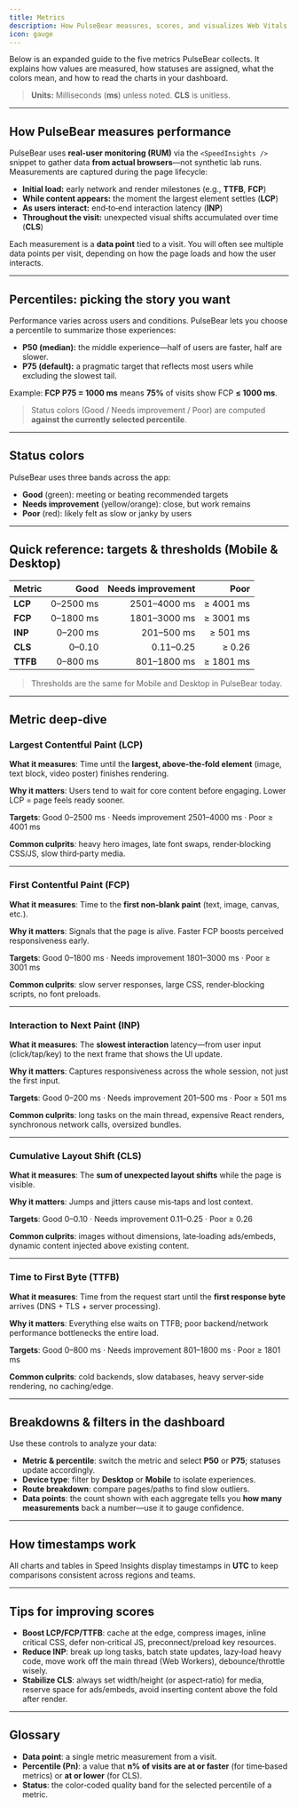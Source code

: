 ```yaml
---
title: Metrics
description: How PulseBear measures, scores, and visualizes Web Vitals
icon: gauge
---
```


Below is an expanded guide to the five metrics PulseBear collects. It explains how values are measured, how statuses are assigned, what the colors mean, and how to read the charts in your dashboard.

> **Units:** Milliseconds (**ms**) unless noted. **CLS** is unitless.

---

## How PulseBear measures performance

PulseBear uses **real‑user monitoring (RUM)** via the `<SpeedInsights />` snippet to gather data **from actual browsers**—not synthetic lab runs. Measurements are captured during the page lifecycle:

- **Initial load:** early network and render milestones (e.g., **TTFB**, **FCP**)
- **While content appears:** the moment the largest element settles (**LCP**)
- **As users interact:** end‑to‑end interaction latency (**INP**)
- **Throughout the visit:** unexpected visual shifts accumulated over time (**CLS**)

Each measurement is a **data point** tied to a visit. You will often see multiple data points per visit, depending on how the page loads and how the user interacts.

---

## Percentiles: picking the story you want

Performance varies across users and conditions. PulseBear lets you choose a percentile to summarize those experiences:

- **P50 (median):** the middle experience—half of users are faster, half are slower.
- **P75 (default):** a pragmatic target that reflects most users while excluding the slowest tail.

Example: **FCP P75 = 1000 ms** means **75%** of visits show FCP **≤ 1000 ms**.

> Status colors (Good / Needs improvement / Poor) are computed **against the currently selected percentile**.

---

## Status colors

PulseBear uses three bands across the app:

- **Good** (green): meeting or beating recommended targets
- **Needs improvement** (yellow/orange): close, but work remains
- **Poor** (red): likely felt as slow or janky by users

---

## Quick reference: targets & thresholds (Mobile & Desktop)

| Metric | Good | Needs improvement | Poor |
|---|---:|---:|---:|
| **LCP** | 0–2500 ms | 2501–4000 ms | ≥ 4001 ms |
| **FCP** | 0–1800 ms | 1801–3000 ms | ≥ 3001 ms |
| **INP** | 0–200 ms | 201–500 ms | ≥ 501 ms |
| **CLS** | 0–0.10 | 0.11–0.25 | ≥ 0.26 |
| **TTFB** | 0–800 ms | 801–1800 ms | ≥ 1801 ms |

> Thresholds are the same for Mobile and Desktop in PulseBear today.

---

## Metric deep‑dive

### Largest Contentful Paint (LCP)
**What it measures**: Time until the **largest, above‑the‑fold element** (image, text block, video poster) finishes rendering.

**Why it matters**: Users tend to wait for core content before engaging. Lower LCP = page feels ready sooner.

**Targets**: Good 0–2500 ms · Needs improvement 2501–4000 ms · Poor ≥ 4001 ms

**Common culprits**: heavy hero images, late font swaps, render‑blocking CSS/JS, slow third‑party media.

---

### First Contentful Paint (FCP)
**What it measures**: Time to the **first non‑blank paint** (text, image, canvas, etc.).

**Why it matters**: Signals that the page is alive. Faster FCP boosts perceived responsiveness early.

**Targets**: Good 0–1800 ms · Needs improvement 1801–3000 ms · Poor ≥ 3001 ms

**Common culprits**: slow server responses, large CSS, render‑blocking scripts, no font preloads.

---

### Interaction to Next Paint (INP)
**What it measures**: The **slowest interaction** latency—from user input (click/tap/key) to the next frame that shows the UI update.

**Why it matters**: Captures responsiveness across the whole session, not just the first input.

**Targets**: Good 0–200 ms · Needs improvement 201–500 ms · Poor ≥ 501 ms

**Common culprits**: long tasks on the main thread, expensive React renders, synchronous network calls, oversized bundles.

---

### Cumulative Layout Shift (CLS)
**What it measures**: The **sum of unexpected layout shifts** while the page is visible.

**Why it matters**: Jumps and jitters cause mis‑taps and lost context.

**Targets**: Good 0–0.10 · Needs improvement 0.11–0.25 · Poor ≥ 0.26

**Common culprits**: images without dimensions, late‑loading ads/embeds, dynamic content injected above existing content.

---

### Time to First Byte (TTFB)
**What it measures**: Time from the request start until the **first response byte** arrives (DNS + TLS + server processing).

**Why it matters**: Everything else waits on TTFB; poor backend/network performance bottlenecks the entire load.

**Targets**: Good 0–800 ms · Needs improvement 801–1800 ms · Poor ≥ 1801 ms

**Common culprits**: cold backends, slow databases, heavy server‑side rendering, no caching/edge.

---

## Breakdowns & filters in the dashboard

Use these controls to analyze your data:

- **Metric & percentile**: switch the metric and select **P50** or **P75**; statuses update accordingly.
- **Device type**: filter by **Desktop** or **Mobile** to isolate experiences.
- **Route breakdown**: compare pages/paths to find slow outliers.
- **Data points**: the count shown with each aggregate tells you **how many measurements** back a number—use it to gauge confidence.

---

## How timestamps work

All charts and tables in Speed Insights display timestamps in **UTC** to keep comparisons consistent across regions and teams.

---

## Tips for improving scores

- **Boost LCP/FCP/TTFB**: cache at the edge, compress images, inline critical CSS, defer non‑critical JS, preconnect/preload key resources.
- **Reduce INP**: break up long tasks, batch state updates, lazy‑load heavy code, move work off the main thread (Web Workers), debounce/throttle wisely.
- **Stabilize CLS**: always set width/height (or aspect‑ratio) for media, reserve space for ads/embeds, avoid inserting content above the fold after render.

---

## Glossary

- **Data point**: a single metric measurement from a visit.
- **Percentile (Pn)**: a value that **n% of visits are at or faster** (for time‑based metrics) or **at or lower** (for CLS).
- **Status**: the color‑coded quality band for the selected percentile of a metric.

